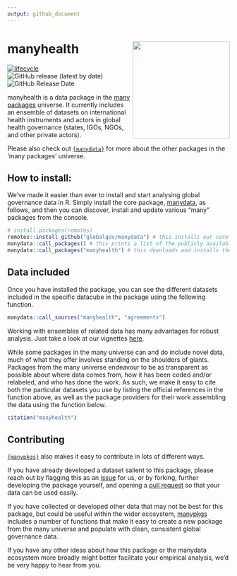 ```yaml
---
output: github_document
---
```


# manyhealth <img src="man/figures/manyhealthLogo.png" align="right" width="220"/>

<!-- badges: start -->
[![lifecycle](https://img.shields.io/badge/lifecycle-experimental-orange.svg)](https://www.tidyverse.org/lifecycle/#experimental)
![GitHub release (latest by date)](https://img.shields.io/github/v/release/globalgov/manyhealth)
![GitHub Release Date](https://img.shields.io/github/release-date/globalgov/manyhealth)
<!-- badges: end -->

manyhealth is a data package in the [many packages](https://github.com/globalgov/) universe.
It currently includes an ensemble of datasets on international health instruments
and actors in global health governance (states, IGOs, NGOs, and other private actors).

Please also check out [`{manydata}`](https://github.com/globalgov/manydata) for more about the other packages in the 'many packages' universe. 

## How to install:
We’ve made it easier than ever to install and start analysing global governance data in R. Simply install the core package, [manydata](https://github.com/globalgov/manydata), as follows, and then you can discover, install and update various "many" packages from the console.

```r
# install.packages(remotes)
remotes::install_github("globalgov/manydata") # this installs our core package, the only one you need to do independently
manydata::call_packages() # this prints a list of the publicly available data packages currently available
manydata::call_packages("manyhealth") # this downloads and installs the named package
```

## Data included

Once you have installed the package, you can see the different datasets included in the specific datacube in the package using the following function.

```r
manydata::call_sources("manyhealth", "agreements")
```

Working with ensembles of related data has many advantages for robust
analysis. Just take a look at our vignettes
[here](https://globalgov.github.io/manydata/articles/user.html).

While some packages in the many universe can and do include novel data, 
much of what they offer involves standing on the shoulders of giants. Packages from the
many universe endeavour to be as transparent as possible about where data comes from, how it has
been coded and/or relabeled, and who has done the work. As such, we
make it easy to cite both the particular datasets you use by listing the
official references in the function above, as well as the package
providers for their work assembling the data using the function below.

``` r
citation("manyhealth")
```

## Contributing

[`{manypkgs}`](https://github.com/globalgov/manypkgs) also makes it easy to
contribute in lots of different ways.

If you have already developed a dataset salient to this package, please
reach out by flagging this as an
[issue](https://github.com/globalgov/manyhealth/issues) for us, or by
forking, further developing the package yourself, and opening a [pull
request](https://github.com/globalgov/manyhealth/pulls) so that your data
can be used easily.

If you have collected or developed other data that may not be best for
this package, but could be useful within the wider ecosystem,
[manypkgs](https://github.com/globalgov/manypkgs) includes a number of
functions that make it easy to create a new package from the many universe 
and populate with clean, consistent global governance data.

If you have any other ideas about how this package or the manydata
ecosystem more broadly might better facilitate your empirical analysis,
we’d be very happy to hear from you.
